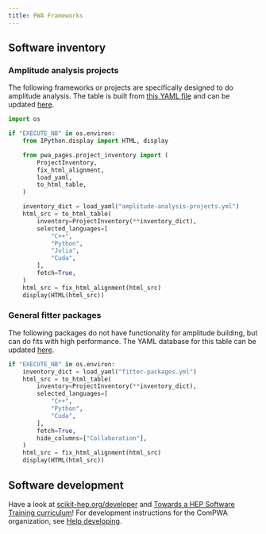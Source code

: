 ```yaml
---
title: PWA Frameworks
---
```


## Software inventory

### Amplitude analysis projects

The following frameworks or projects are specifically designed to do amplitude analysis. The table is built from [this YAML file](./software/amplitude-analysis-projects.yml) and can be updated [here](https://github.com/ComPWA/edit/main/docs/software/amplitude-analysis-projects.yml).

```python
import os

if "EXECUTE_NB" in os.environ:
    from IPython.display import HTML, display

    from pwa_pages.project_inventory import (
        ProjectInventory,
        fix_html_alignment,
        load_yaml,
        to_html_table,
    )

    inventory_dict = load_yaml("amplitude-analysis-projects.yml")
    html_src = to_html_table(
        inventory=ProjectInventory(**inventory_dict),
        selected_languages=[
            "C++",
            "Python",
            "Julia",
            "Cuda",
        ],
        fetch=True,
    )
    html_src = fix_html_alignment(html_src)
    display(HTML(html_src))
```

### General fitter packages

The following packages do not have functionality for amplitude building, but can do fits with high performance. The YAML database for this table can be updated [here](https://github.com/ComPWA/edit/main/docs/software/fitter-packages.yml).

```python
if "EXECUTE_NB" in os.environ:
    inventory_dict = load_yaml("fitter-packages.yml")
    html_src = to_html_table(
        inventory=ProjectInventory(**inventory_dict),
        selected_languages=[
            "C++",
            "Python",
            "Cuda",
        ],
        fetch=True,
        hide_columns=["Collaboration"],
    )
    html_src = fix_html_alignment(html_src)
    display(HTML(html_src))
```

## Software development

:::{.callout-tip}
Have a look at [scikit-hep.org/developer](https://scikit-hep.org/developer) and [Towards a HEP Software Training curriculum](https://hepsoftwarefoundation.org/training/curriculum.html)! For development instructions for the ComPWA organization, see [Help developing](https://compwa.github.io/develop).
:::
